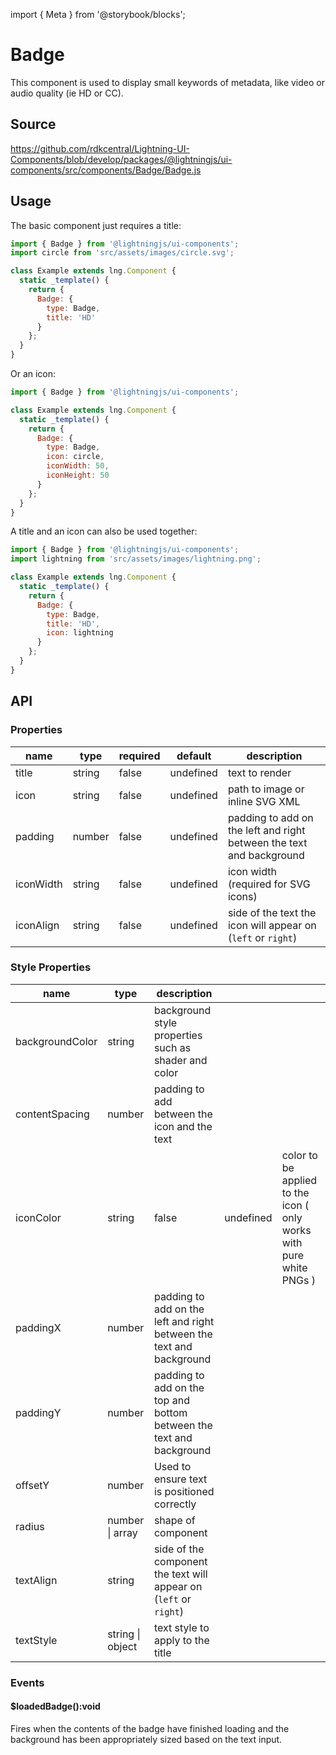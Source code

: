 ﻿import { Meta } from '@storybook/blocks';

<Meta of={BadgeStories} />

# Badge

This component is used to display small keywords of metadata, like video or audio quality (ie HD or CC).

## Source

https://github.com/rdkcentral/Lightning-UI-Components/blob/develop/packages/@lightningjs/ui-components/src/components/Badge/Badge.js

## Usage

The basic component just requires a title:

```js
import { Badge } from '@lightningjs/ui-components';
import circle from 'src/assets/images/circle.svg';

class Example extends lng.Component {
  static _template() {
    return {
      Badge: {
        type: Badge,
        title: 'HD'
      }
    };
  }
}
```

Or an icon:

```js
import { Badge } from '@lightningjs/ui-components';

class Example extends lng.Component {
  static _template() {
    return {
      Badge: {
        type: Badge,
        icon: circle,
        iconWidth: 50,
        iconHeight: 50
      }
    };
  }
}
```

A title and an icon can also be used together:

```js
import { Badge } from '@lightningjs/ui-components';
import lightning from 'src/assets/images/lightning.png';

class Example extends lng.Component {
  static _template() {
    return {
      Badge: {
        type: Badge,
        title: 'HD',
        icon: lightning
      }
    };
  }
}
```

## API

### Properties

| name      | type   | required | default   | description                                                          |
| --------- | ------ | -------- | --------- | -------------------------------------------------------------------- |
| title     | string | false    | undefined | text to render                                                       |
| icon      | string | false    | undefined | path to image or inline SVG XML                                      |
| padding   | number | false    | undefined | padding to add on the left and right between the text and background |
| iconWidth | string | false    | undefined | icon width \(required for SVG icons\)                                |
| iconAlign | string | false    | undefined | side of the text the icon will appear on \(`left` or `right`\)       |

### Style Properties

| name            | type             | description                                                          |           |                                                                       |
| --------------- | ---------------- | -------------------------------------------------------------------- | --------- | --------------------------------------------------------------------- |
| backgroundColor | string           | background style properties such as shader and color                 |
| contentSpacing  | number           | padding to add between the icon and the text                         |
| iconColor       | string           | false                                                                | undefined | color to be applied to the icon \( only works with pure white PNGs \) |
| paddingX        | number           | padding to add on the left and right between the text and background |
| paddingY        | number           | padding to add on the top and bottom between the text and background |
| offsetY         | number           | Used to ensure text is positioned correctly                          |
| radius          | number \| array  | shape of component                                                   |
| textAlign       | string           | side of the component the text will appear on \(`left` or `right`\)  |
| textStyle       | string \| object | text style to apply to the title                                     |

### Events

#### $loadedBadge():void

Fires when the contents of the badge have finished loading and the background has been appropriately sized based on the text input.
